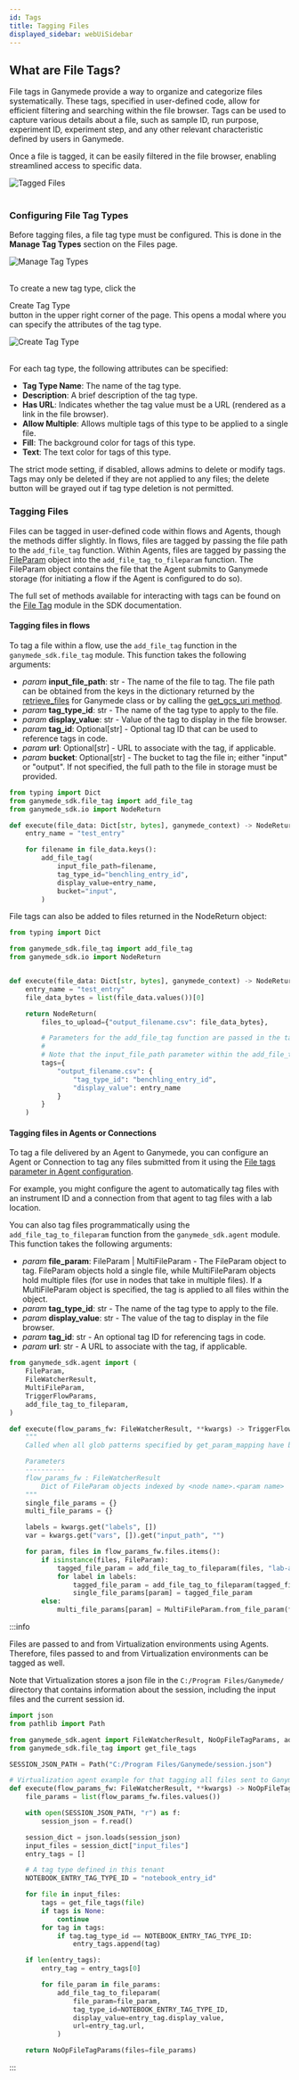 ```yaml
---
id: Tags
title: Tagging Files
displayed_sidebar: webUiSidebar
---
```


## What are File Tags?

File tags in Ganymede provide a way to organize and categorize files systematically. These tags, specified in user-defined code, allow for efficient filtering and searching within the file browser. Tags can be used to capture various details about a file, such as sample ID, run purpose, experiment ID, experiment step, and any other relevant characteristic defined by users in Ganymede.

Once a file is tagged, it can be easily filtered in the file browser, enabling streamlined access to specific data.

<div class="text--center">
  <img alt="Tagged Files" src="https://ganymede-bio.mo.cloudinary.net/apiServer/tags/Tagged_Files_Example20231221.png" />
</div>
&nbsp;

### Configuring File Tag Types

Before tagging files, a file tag type must be configured.  This is done in the **Manage Tag Types** section on the Files page.

<div class="text--center">
  <img alt="Manage Tag Types" src="https://ganymede-bio.mo.cloudinary.net/apiServer/tags/Manage_Tag_Types20231221.png" />
</div>
&nbsp;

To create a new tag type, click the <div className="button darkblue_inverted_button">Create Tag Type</div> button in the upper right corner of the page.  This opens a modal where you can specify the attributes of the tag type.

<div class="text--center">
  <img alt="Create Tag Type" src="https://ganymede-bio.mo.cloudinary.net/apiServer/tags/Create_Tag_Type20231221.png" />
</div>
&nbsp;

For each tag type, the following attributes can be specified:
- **Tag Type Name**: The name of the tag type.
- **Description**: A brief description of the tag type.
- **Has URL**: Indicates whether the tag value must be a URL (rendered as a link in the file browser).
- **Allow Multiple**: Allows multiple tags of this type to be applied to a single file.
- **Fill**: The background color for tags of this type.
- **Text**: The text color for tags of this type.

The strict mode setting, if disabled, allows admins to delete or modify tags.  Tags may only be deleted if they are not applied to any files; the delete button will be grayed out if tag type deletion is not permitted.

### Tagging Files

Files can be tagged in user-defined code within flows and Agents, though the methods differ slightly.  In flows, files are tagged by passing the file path to the `add_file_tag` function.  Within Agents, files are tagged by passing the [FileParam](../sdk/markdowns/AgentModelsAndMethods#classes-associated-with-agent-triggered-flows) object into the `add_file_tag_to_fileparam` function.  The FileParam object contains the file that the Agent submits to Ganymede storage (for initiating a flow if the Agent is configured to do so).

The full set of methods available for interacting with tags can be found on the [File Tag](../sdk/FileTags.mdx) module in the SDK documentation.

#### Tagging files in flows

To tag a file within a flow, use the `add_file_tag` function in the `ganymede_sdk.file_tag` module.  This function takes the following arguments:

- _param_ **input_file_path**: str - The name of the file to tag.  The file path can be obtained from the keys in the dictionary returned by the [retrieve_files](../sdk/GanymedeClass#method-retrieve_files) for Ganymede class or by calling the [get_gcs_uri method](../sdk/GanymedeClass#method-get_gcs_uri).
- _param_ **tag_type_id**: str - The name of the tag type to apply to the file.
- _param_ **display_value**: str - Value of the tag to display in the file browser.
- _param_ **tag_id**: Optional[str] - Optional tag ID that can be used to reference tags in code.
- _param_ **url**: Optional[str] - URL to associate with the tag, if applicable.
- _param_ **bucket**: Optional[str] - The bucket to tag the file in; either "input" or "output".  If not specified, the full path to the file in storage must be provided.

```python
from typing import Dict
from ganymede_sdk.file_tag import add_file_tag
from ganymede_sdk.io import NodeReturn

def execute(file_data: Dict[str, bytes], ganymede_context) -> NodeReturn:
    entry_name = "test_entry"

    for filename in file_data.keys():
        add_file_tag(
            input_file_path=filename,
            tag_type_id="benchling_entry_id",
            display_value=entry_name,
            bucket="input",
        )
```

File tags can also be added to files returned in the NodeReturn object:

```python
from typing import Dict

from ganymede_sdk.file_tag import add_file_tag
from ganymede_sdk.io import NodeReturn


def execute(file_data: Dict[str, bytes], ganymede_context) -> NodeReturn:
    entry_name = "test_entry"
    file_data_bytes = list(file_data.values())[0]

    return NodeReturn(
        files_to_upload={"output_filename.csv": file_data_bytes},

        # Parameters for the add_file_tag function are passed in the tags parameter
        # 
        # Note that the input_file_path parameter within the add_file_tag function does not need to be specified
        tags={
            "output_filename.csv": {
                "tag_type_id": "benchling_entry_id",
                "display_value": entry_name
            }
        }
    )
```

#### Tagging files in Agents or Connections

To tag a file delivered by an Agent to Ganymede, you can configure an Agent or Connection to tag any files submitted from it using the [File tags parameter in Agent configuration](./Agent).

For example, you might configure the agent to automatically tag files with an instrument ID and a connection from that agent to tag files with a lab location.

You can also tag files programmatically using the `add_file_tag_to_fileparam` function from the `ganymede_sdk.agent` module.  This function takes the following arguments:

- _param_ **file_param**: FileParam | MultiFileParam - The FileParam object to tag.  FileParam objects hold a single file, while MultiFileParam objects hold multiple files (for use in nodes that take in multiple files).  If a MultiFileParam object is specified, the tag is applied to all files within the object.
- _param_ **tag_type_id**: str - The name of the tag type to apply to the file.
- _param_ **display_value**: str - The value of the tag to display in the file browser.
- _param_ **tag_id**: str - An optional tag ID for referencing tags in code.
- _param_ **url**: str - A URL to associate with the tag, if applicable.

```python
from ganymede_sdk.agent import (
    FileParam,
    FileWatcherResult,
    MultiFileParam,
    TriggerFlowParams,
    add_file_tag_to_fileparam,
)

def execute(flow_params_fw: FileWatcherResult, **kwargs) -> TriggerFlowParams:
    """
    Called when all glob patterns specified by get_param_mapping have been matched.

    Parameters
    ----------
    flow_params_fw : FileWatcherResult
        Dict of FileParam objects indexed by <node name>.<param name>
    """
    single_file_params = {}
    multi_file_params = {}

    labels = kwargs.get("labels", [])
    var = kwargs.get("vars", []).get("input_path", "")

    for param, files in flow_params_fw.files.items():
        if isinstance(files, FileParam):
            tagged_file_param = add_file_tag_to_fileparam(files, "lab-agent", var)
            for label in labels:
                tagged_file_param = add_file_tag_to_fileparam(tagged_file_param, "lab-agent" , label)
                single_file_params[param] = tagged_file_param
        else:
            multi_file_params[param] = MultiFileParam.from_file_param(files)
```

:::info

Files are passed to and from Virtualization environments using Agents.  Therefore, files passed to and from Virtualization environments can be tagged as well.

Note that Virtualization stores a json file in the `C:/Program Files/Ganymede/` directory that contains information about the session, including the input files and the current session id.

```python
import json
from pathlib import Path

from ganymede_sdk.agent import FileWatcherResult, NoOpFileTagParams, add_file_tag_to_fileparam
from ganymede_sdk.file_tag import get_file_tags

SESSION_JSON_PATH = Path("C:/Program Files/Ganymede/session.json")

# Virtualization agent example for that tagging all files sent to Ganymede cloud storage with a notebook entry ID.
def execute(flow_params_fw: FileWatcherResult, **kwargs) -> NoOpFileTagParams:
    file_params = list(flow_params_fw.files.values())

    with open(SESSION_JSON_PATH, "r") as f:
        session_json = f.read()

    session_dict = json.loads(session_json)
    input_files = session_dict["input_files"]
    entry_tags = []

    # A tag type defined in this tenant
    NOTEBOOK_ENTRY_TAG_TYPE_ID = "notebook_entry_id"

    for file in input_files:
        tags = get_file_tags(file)
        if tags is None:
            continue
        for tag in tags:
            if tag.tag_type_id == NOTEBOOK_ENTRY_TAG_TYPE_ID:
                entry_tags.append(tag)

    if len(entry_tags):
        entry_tag = entry_tags[0]

        for file_param in file_params:
            add_file_tag_to_fileparam(
                file_param=file_param,
                tag_type_id=NOTEBOOK_ENTRY_TAG_TYPE_ID,
                display_value=entry_tag.display_value,
                url=entry_tag.url,
            )

    return NoOpFileTagParams(files=file_params)
```
:::

